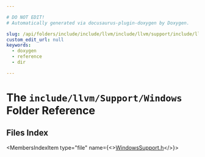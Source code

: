 ```yaml
---

# DO NOT EDIT!
# Automatically generated via docusaurus-plugin-doxygen by Doxygen.

slug: /api/folders/include/include/llvm/include/llvm/support/include/llvm/support/windows
custom_edit_url: null
keywords:
  - doxygen
  - reference
  - dir

---
```





# The `include/llvm/Support/Windows` Folder Reference

<DoxygenPage pluginConfig={pluginConfig}>



## Files Index

<MembersIndex>

<MembersIndexItem
  type="file"
  name={<><a href="/docs/api/files/include/include/llvm/include/llvm/support/include/llvm/support/windows/windowssupport-h">WindowsSupport.h</a></>}>
</MembersIndexItem>

</MembersIndex>


</DoxygenPage>
